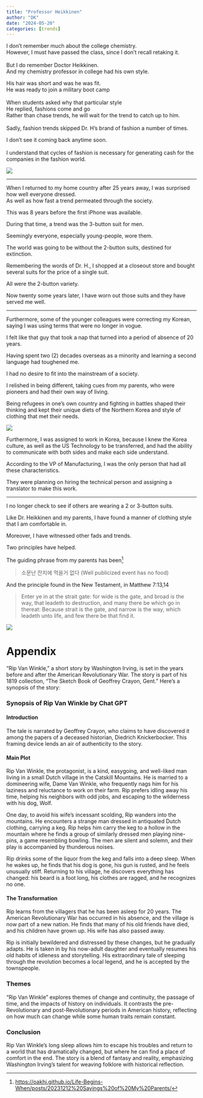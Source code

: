 ```yaml
---
title: "Professor Heikkinen"
author: "DK"
date: "2024-05-20"
categories: [trends]
---
```


I don't remember much about the college chemistry.\
However, I must have passed the class, since I don't recall retaking it.\
\
But I do remember Doctor Heikkinen.\
And my chemistry professor in college had his own style.

His hair was short and was he was fit.\
He was ready to join a military boot camp\
\
When students asked why that particular style\
He replied, fashions come and go\
Rather than chase trends, he will wait for the trend to catch up to him.\
\
Sadly, fashion trends skipped Dr. H's brand of fashion a number of times.

I don't see it coming back anytime soon.\
\
I understand that cycles of fashion is necessary for generating cash for the companies in the fashion world.

![](20240518_090617.JPG)

------------------------------------------------------------------------

When I returned to my home country after 25 years away, I was surprised how well everyone dressed.\
As well as how fast a trend permeated through the society.

This was 8 years before the first iPhone was available.

During that time, a trend was the 3-button suit for men.

Seemingly everyone, especially young-people, wore them.

The world was going to be without the 2-button suits, destined for extinction.

Remembering the words of Dr. H., I shopped at a closeout store and bought several suits for the price of a single suit.

All were the 2-button variety.

Now twenty some years later, I have worn out those suits and they have served me well.

------------------------------------------------------------------------

Furthermore, some of the younger colleagues were correcting my Korean, saying I was using terms that were no longer in vogue.

I felt like that guy that took a nap that turned into a period of absence of 20 years.

Having spent two (2) decades overseas as a minority and learning a second language had toughened me.

I had no desire to fit into the mainstream of a society.

I relished in being different, taking cues from my parents, who were pioneers and had their own way of living.

Being refugees in one's own country and fighting in battles shaped their thinking and kept their unique diets of the Northern Korea and style of clothing that met their needs.

![](future.jpeg)

Furthermore, I was assigned to work in Korea, because I knew the Korea culture, as well as the US Technology to be transferred, and had the ability to communicate with both sides and make each side understand.

According to the VP of Manufacturing, I was the only person that had all these characteristics.

They were planning on hiring the technical person and assigning a translator to make this work.

------------------------------------------------------------------------

I no longer check to see if others are wearing a 2 or 3-button suits.

Like Dr. Heikkinen and my parents, I have found a manner of clothing style that I am comfortable in.

Moreover, I have witnessed other fads and trends.

Two principles have helped.

The guiding phrase from my parents has been[^1]

[^1]: <https://oakhi.github.io/Life-Begins-When/posts/20231212%20Sayings%20of%20My%20Parents/>

> 소문난 잔치에 먹을거 없다 (Well publicized event has no food)

And the principle found in the New Testament, in Matthew 7:13,14

> Enter ye in at the strait gate: for wide is the gate, and broad is the way, that leadeth to destruction, and many there be which go in thereat: Because strait is the gate, and narrow is the way, which leadeth unto life, and few there be that find it.

![](20240521_062244.jpg)

# Appendix

"Rip Van Winkle," a short story by Washington Irving, is set in the years before and after the American Revolutionary War. The story is part of his 1819 collection, "The Sketch Book of Geoffrey Crayon, Gent." Here’s a synopsis of the story:

### Synopsis of Rip Van Winkle by Chat GPT

#### Introduction

The tale is narrated by Geoffrey Crayon, who claims to have discovered it among the papers of a deceased historian, Diedrich Knickerbocker. This framing device lends an air of authenticity to the story.

#### Main Plot

Rip Van Winkle, the protagonist, is a kind, easygoing, and well-liked man living in a small Dutch village in the Catskill Mountains. He is married to a domineering wife, Dame Van Winkle, who frequently nags him for his laziness and reluctance to work on their farm. Rip prefers idling away his time, helping his neighbors with odd jobs, and escaping to the wilderness with his dog, Wolf.

One day, to avoid his wife’s incessant scolding, Rip wanders into the mountains. He encounters a strange man dressed in antiquated Dutch clothing, carrying a keg. Rip helps him carry the keg to a hollow in the mountain where he finds a group of similarly dressed men playing nine-pins, a game resembling bowling. The men are silent and solemn, and their play is accompanied by thunderous noises.

Rip drinks some of the liquor from the keg and falls into a deep sleep. When he wakes up, he finds that his dog is gone, his gun is rusted, and he feels unusually stiff. Returning to his village, he discovers everything has changed: his beard is a foot long, his clothes are ragged, and he recognizes no one.

#### The Transformation

Rip learns from the villagers that he has been asleep for 20 years. The American Revolutionary War has occurred in his absence, and the village is now part of a new nation. He finds that many of his old friends have died, and his children have grown up. His wife has also passed away.

Rip is initially bewildered and distressed by these changes, but he gradually adapts. He is taken in by his now-adult daughter and eventually resumes his old habits of idleness and storytelling. His extraordinary tale of sleeping through the revolution becomes a local legend, and he is accepted by the townspeople.

### Themes

"Rip Van Winkle" explores themes of change and continuity, the passage of time, and the impacts of history on individuals. It contrasts the pre-Revolutionary and post-Revolutionary periods in American history, reflecting on how much can change while some human traits remain constant.

### Conclusion

Rip Van Winkle's long sleep allows him to escape his troubles and return to a world that has dramatically changed, but where he can find a place of comfort in the end. The story is a blend of fantasy and reality, emphasizing Washington Irving's talent for weaving folklore with historical reflection.

